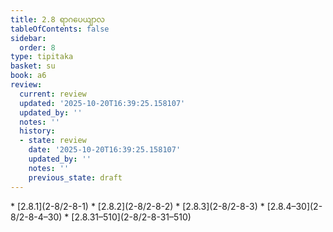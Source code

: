 ```yaml
---
title: 2.8 ရာဂပေယျာလ
tableOfContents: false
sidebar:
  order: 8
type: tipitaka
basket: su
book: a6
review:
  current: review
  updated: '2025-10-20T16:39:25.158107'
  updated_by: ''
  notes: ''
  history:
  - state: review
    date: '2025-10-20T16:39:25.158107'
    updated_by: ''
    notes: ''
    previous_state: draft
---
```



<DynamicBreadcrumb />


<ReviewStatus review={frontmatter.review} showDetails={true} />

<HypothesisAnnotation frontmatter={frontmatter} />



<TableOfContents book="a6" section="2.8">
* [2.8.1](2-8/2-8-1)
* [2.8.2](2-8/2-8-2)
* [2.8.3](2-8/2-8-3)
* [2.8.4–30](2-8/2-8-4–30)
* [2.8.31–510](2-8/2-8-31–510)
</TableOfContents>